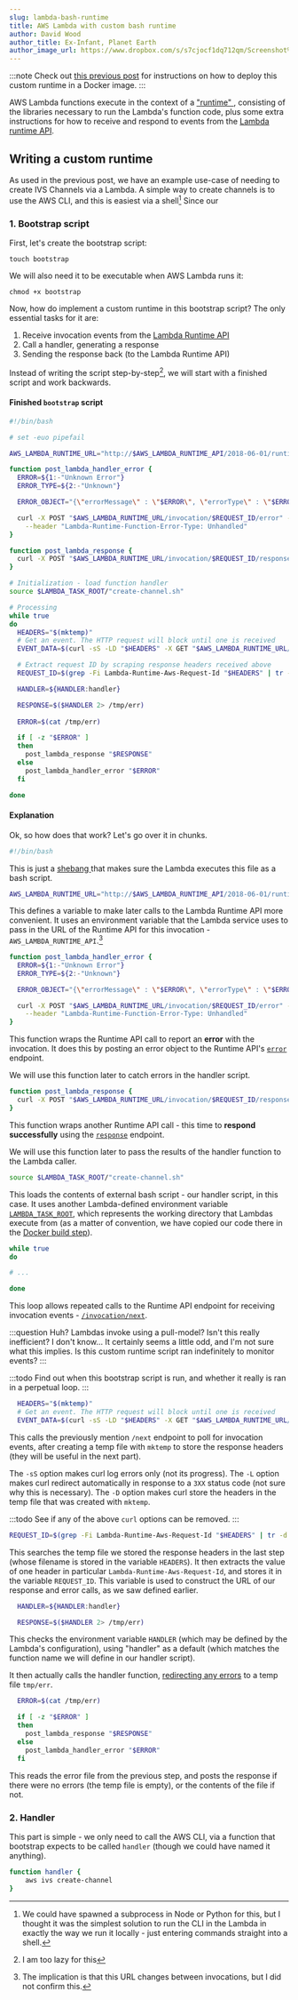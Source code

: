 ```yaml
---
slug: lambda-bash-runtime
title: AWS Lambda with custom bash runtime
author: David Wood
author_title: Ex-Infant, Planet Earth
author_image_url: https://www.dropbox.com/s/s7cjocf1dq712qm/Screenshot%202021-03-23%20at%2008.43.40.png?dl=1
---
```


:::note
Check out [this previous post](/blog/lambda-docker) for instructions on how to deploy this custom runtime in a Docker image.
:::

AWS Lambda functions execute in the context of a [ "runtime" ](https://docs.aws.amazon.com/lambda/latest/dg/gettingstarted-concepts.html#gettingstarted-concepts-runtime), consisting of the libraries necessary to run the Lambda's function code, plus some extra instructions for how to receive and respond to events from the [Lambda runtime API](https://docs.aws.amazon.com/lambda/latest/dg/runtimes-api.html).

## Writing a custom runtime

As used in the previous post, we have an example use-case of needing to create IVS Channels via a Lambda.
A simple way to create channels is to use the AWS CLI, and this is easiest via a shell[^1]
Since our 

### 1. Bootstrap script

First, let's create the bootstrap script:

    touch bootstrap

We will also need it to be executable when AWS Lambda runs it:

    chmod +x bootstrap

Now, how do implement a custom runtime in this bootstrap script?
The only essential tasks for it are:

1. Receive invocation events from the [Lambda Runtime API](https://docs.aws.amazon.com/lambda/latest/dg/runtimes-api.html)
2. Call a handler, generating a response
3. Sending the response back (to the Lambda Runtime API)


Instead of writing the script step-by-step[^2], we will start with a finished script and work backwards.

#### Finished `bootstrap` script

```bash title="bootstrap"
#!/bin/bash

# set -euo pipefail

AWS_LAMBDA_RUNTIME_URL="http://$AWS_LAMBDA_RUNTIME_API/2018-06-01/runtime"

function post_lambda_handler_error {
  ERROR=${1:-"Unknown Error"}
  ERROR_TYPE=${2:-"Unknown"}

  ERROR_OBJECT="{\"errorMessage\" : \"$ERROR\", \"errorType\" : \"$ERROR_TYPE\"}"

  curl -X POST "$AWS_LAMBDA_RUNTIME_URL/invocation/$REQUEST_ID/error" -d "$ERROR_OBJECT" \
    --header "Lambda-Runtime-Function-Error-Type: Unhandled"
}

function post_lambda_response {
  curl -X POST "$AWS_LAMBDA_RUNTIME_URL/invocation/$REQUEST_ID/response" -d "$RESPONSE"
}

# Initialization - load function handler
source $LAMBDA_TASK_ROOT/"create-channel.sh"

# Processing
while true
do
  HEADERS="$(mktemp)"
  # Get an event. The HTTP request will block until one is received
  EVENT_DATA=$(curl -sS -LD "$HEADERS" -X GET "$AWS_LAMBDA_RUNTIME_URL/invocation/next")

  # Extract request ID by scraping response headers received above
  REQUEST_ID=$(grep -Fi Lambda-Runtime-Aws-Request-Id "$HEADERS" | tr -d '[:space:]' | cut -d: -f2)

  HANDLER=${HANDLER:handler}

  RESPONSE=$($HANDLER 2> /tmp/err)
  
  ERROR=$(cat /tmp/err)

  if [ -z "$ERROR" ]
  then
    post_lambda_response "$RESPONSE"
  else
    post_lambda_handler_error "$ERROR"
  fi

done

```

#### Explanation
Ok, so how does that work?
Let's go over it in chunks.

```bash title="bootstrap"
#!/bin/bash
```

This is just a [ shebang ](https://en.wikipedia.org/wiki/Shebang_(Unix)) that makes sure the Lambda executes this file as a bash script.

```bash title="bootstrap"
AWS_LAMBDA_RUNTIME_URL="http://$AWS_LAMBDA_RUNTIME_API/2018-06-01/runtime"
```

This defines a variable to make later calls to the Lambda Runtime API more convenient.
It uses an environment variable that the Lambda service uses to pass in the URL of the Runtime API for this invocation - `AWS_LAMBDA_RUNTIME_API`.[^3]


```bash title="bootstrap"
function post_lambda_handler_error {
  ERROR=${1:-"Unknown Error"}
  ERROR_TYPE=${2:-"Unknown"}

  ERROR_OBJECT="{\"errorMessage\" : \"$ERROR\", \"errorType\" : \"$ERROR_TYPE\"}"

  curl -X POST "$AWS_LAMBDA_RUNTIME_URL/invocation/$REQUEST_ID/error" -d "$ERROR_OBJECT" \
    --header "Lambda-Runtime-Function-Error-Type: Unhandled"
}
```

This function wraps the Runtime API call to report an **error** with the invocation.
It does this by posting an error object to the Runtime API's [`error`](https://docs.aws.amazon.com/lambda/latest/dg/runtimes-api.html#runtimes-api-invokeerror) endpoint.

We will use this function later to catch errors in the handler script.

```bash title="bootstrap"
function post_lambda_response {
  curl -X POST "$AWS_LAMBDA_RUNTIME_URL/invocation/$REQUEST_ID/response" -d "$RESPONSE"
}
```
This function wraps another Runtime API call - this time to **respond successfully** using the [`response`](https://docs.aws.amazon.com/lambda/latest/dg/runtimes-api.html#runtimes-api-response) endpoint.

We will use this function later to pass the results of the handler function to the Lambda caller.

```bash title="bootstrap"
source $LAMBDA_TASK_ROOT/"create-channel.sh"
```

This loads the contents of external bash script - our handler script, in this case.
It uses another Lambda-defined environment variable [`LAMBDA_TASK_ROOT`](https://docs.aws.amazon.com/lambda/latest/dg/configuration-envvars.html#configuration-envvars-runtime), which represents the working directory that Lambdas execute from (as a matter of convention, we have copied our code there in the [Docker build step](/blog/lambda-docker/#example-use-case-lambda-using-the-aws-cli)).


```bash title="bootstrap"
while true
do

# ...

done 
```
This loop allows repeated calls to the Runtime API endpoint for receiving invocation events - [`/invocation/next`](https://docs.aws.amazon.com/lambda/latest/dg/runtimes-api.html#runtimes-api-next).

:::question Huh? Lambdas invoke using a pull-model? Isn't this really inefficient?
I don't know...
It certainly seems a little odd, and I'm not sure what this implies.
Is this custom runtime script ran indefinitely to monitor events?
:::

:::todo
Find out when this bootstrap script is run, and whether it really is ran in a perpetual loop.
:::

```bash title="bootstrap"
  HEADERS="$(mktemp)"
  # Get an event. The HTTP request will block until one is received
  EVENT_DATA=$(curl -sS -LD "$HEADERS" -X GET "$AWS_LAMBDA_RUNTIME_URL/invocation/next")
```

This calls the previously mention `/next` endpoint to poll for invocation events, after creating a temp file with `mktemp` to store the response headers (they will be useful in the next part).

The `-sS` option makes curl log errors only (not its progress).
The `-L` option makes curl redirect automatically in response to a `3XX` status code (not sure why this is necessary).
The `-D` option makes curl store the headers in the temp file that was created with `mktemp`.

:::todo 
See if any of the above `curl` options can be removed.
:::

```bash title="bootstrap"
REQUEST_ID=$(grep -Fi Lambda-Runtime-Aws-Request-Id "$HEADERS" | tr -d '[:space:]' | cut -d: -f2)
```
This searches the temp file we stored the response headers in the last step (whose filename is stored in the variable `HEADERS`).
It then extracts the value of one header in particular `Lambda-Runtime-Aws-Request-Id`, and stores it in the variable `REQUEST_ID`.
This variable is used to construct the URL of our response and error calls, as we saw defined earlier.

```bash title="bootstrap"
  HANDLER=${HANDLER:handler}

  RESPONSE=$($HANDLER 2> /tmp/err)
```

This checks the environment variable `HANDLER` (which may be defined by the Lambda's configuration), using "handler" as a default (which matches the function name we will define in our handler script).

It then actually calls the handler function, [redirecting any errors](https://tldp.org/LDP/abs/html/io-redirection.html) to a temp file `tmp/err`.

```bash title="bootstrap"
  ERROR=$(cat /tmp/err)

  if [ -z "$ERROR" ]
  then
    post_lambda_response "$RESPONSE"
  else
    post_lambda_handler_error "$ERROR"
  fi
```

This reads the error file from the previous step, and posts the response if there were no errors (the temp file is empty), or the contents of the file if not.


### 2. Handler

This part is simple - we only need to call the AWS CLI, via a function that bootstrap expects to be called `handler` (though we could have named it anything).

```bash title="handler.sh"
function handler {
    aws ivs create-channel
}
```


[^1]: We could have spawned a subprocess in Node or Python for this, but I thought it was the simplest solution to run the CLI in the Lambda in exactly the way we run it locally - just entering commands straight into a shell.
[^2]: I am too lazy for this
[^3]: The implication is that this URL changes between invocations, but I did not confirm this.